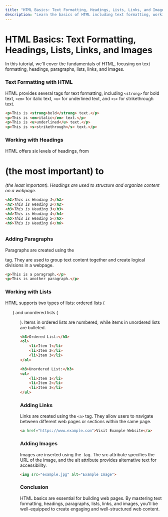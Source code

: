 ```yaml
---
title: "HTML Basics: Text Formatting, Headings, Lists, Links, and Images"
description: "Learn the basics of HTML including text formatting, working with headings, paragraphs, and lists, and adding links and images to HTML documents."
---
```


# HTML Basics: Text Formatting, Headings, Lists, Links, and Images

In this tutorial, we'll cover the fundamentals of HTML, focusing on text formatting, headings, paragraphs, lists, links, and images.

### Text Formatting with HTML

HTML provides several tags for text formatting, including `<strong>` for bold text, `<em>` for italic text, `<u>` for underlined text, and `<s>` for strikethrough text.

```html
<p>This is <strong>bold</strong> text.</p>
<p>This is <em>italic</em> text.</p>
<p>This is <u>underlined</u> text.</p>
<p>This is <s>strikethrough</s> text.</p>
```
### Working with Headings
HTML offers six levels of headings, from <h1> (the most important) to <h6> (the least important). Headings are used to structure and organize content on a webpage.

```html
<h1>This is Heading 1</h1>
<h2>This is Heading 2</h2>
<h3>This is Heading 3</h3>
<h4>This is Heading 4</h4>
<h5>This is Heading 5</h5>
<h6>This is Heading 6</h6>
```
### Adding Paragraphs
Paragraphs are created using the <p> tag. They are used to group text content together and create logical divisions in a webpage.

```html
<p>This is a paragraph.</p>
<p>This is another paragraph.</p>
```
### Working with Lists
HTML supports two types of lists: ordered lists (<ol>) and unordered lists (<ul>). Items in ordered lists are numbered, while items in unordered lists are bulleted.

```html
<h3>Ordered List:</h3>
<ol>
    <li>Item 1</li>
    <li>Item 2</li>
    <li>Item 3</li>
</ol>

<h3>Unordered List:</h3>
<ul>
    <li>Item 1</li>
    <li>Item 2</li>
    <li>Item 3</li>
</ul>
```
### Adding Links
Links are created using the `<a>` tag. They allow users to navigate between different web pages or sections within the same page.

```html
<a href="https://www.example.com">Visit Example Website</a>
```
### Adding Images
Images are inserted using the <img> tag. The src attribute specifies the URL of the image, and the alt attribute provides alternative text for accessibility.

```html
<img src="example.jpg" alt="Example Image">
```
### Conclusion
HTML basics are essential for building web pages. By mastering text formatting, headings, paragraphs, lists, links, and images, you'll be well-equipped to create engaging and well-structured web content.
